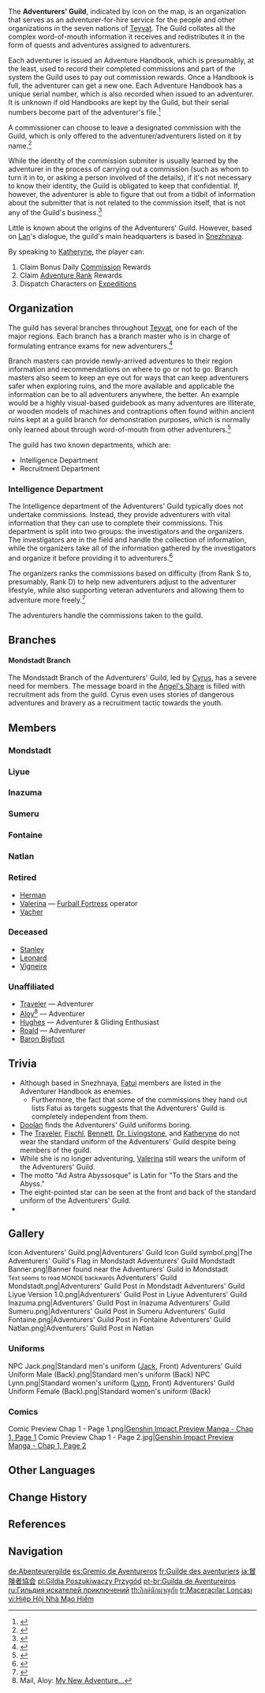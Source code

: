 {{Faction Infobox
|image        = Icon Adventurers' Guild.png
|caption      = Adventurers' Guild Logo
|leader       = [[Cyrus (Mondstadt)|Cyrus]] <small>(Mondstadt Branch Master)</small><br>[[Lan]] <small>(Liyue Branch Master)</small><br>[[Kamal]] <small>(Sumeru Branch Master)</small><br>[[Mansa]] <small>(Natlan Branch Master)</small>  
|subfaction   = 
|founder      = 
|base         = [[Snezhnaya]]
|region       = Teyvat
}}
{{Description|They boldly venture "up to the stars, down to the abyss," or so their motto would have you believe. In truth, they take on jobs ranging from finding kittens to exploring domains. Well, you cannot afford to gaze at the stars or the abyss without an honest job.|World Map description}}

The '''Adventurers' Guild''', indicated by {{DIcon|AdvGuild}} icon on the map, is an organization that serves as an adventurer-for-hire service for the people and other organizations in the seven nations of [[Teyvat]]. The Guild collates all the complex word-of-mouth information it receives and redistributes it in the form of quests and adventures assigned to adventurers.

Each adventurer is issued an Adventure Handbook, which is presumably, at the least, used to record their completed commissions and part of the system the Guild uses to pay out commission rewards. Once a Handbook is full, the adventurer can get a new one. Each Adventure Handbook has a unique serial number, which is also recorded when issued to an adventurer. It is unknown if old Handbooks are kept by the Guild, but their serial numbers become part of the adventurer's file.<ref>{{Ref/Quest|Fontaine Research Institute Chronicles}}</ref>

A commissioner can choose to leave a designated commission with the Guild, which is only offered to the adventurer/adventurers listed on it by name.<ref>{{Ref/Quest|Festive Elegance}}</ref>

While the identity of the commission submiter is usually learned by the adventurer in the process of carrying out a commission (such as whom to turn it in to, or asking a person involved of the details), if it's not necessary to know their identity, the Guild is obligated to keep that confidential. If, however, the adventurer is able to figure that out from a tidbit of information about the submitter that is not related to the commission itself, that is not any of the Guild's business.<ref>{{Ref/Quest|The Hymn of Tir Yazad (Part 2)}}</ref>

Little is known about the origins of the Adventurers' Guild. However, based on [[Lan]]'s dialogue, the guild's main headquarters is based in [[Snezhnaya]].

By speaking to [[Katheryne]], the player can:
# Claim Bonus Daily [[Commission]] Rewards
# Claim [[Adventure Rank]] Rewards
# Dispatch Characters on [[Expeditions]]

==Organization==
{{Quote
|Ad astra abyssosque!
|Adventurers' guild motto
}}
The guild has several branches throughout [[Teyvat]], one for each of the major regions. Each branch has a branch master who is in charge of formulating entrance exams for new adventurers.<ref>{{Ref/Quest|Adventurer's Entrance Exam}}</ref>

Branch masters can provide newly-arrived adventures to their region information and recommendations on where to go or not to go. Branch masters also seem to keep an eye out for ways that can keep adventurers safer when exploring ruins, and the more available and applicable the information can be to all adventurers anywhere, the better. An example would be a highly visual-based guidebook as many adventures are illiterate, or wooden models of machines and contraptions often found within ancient ruins kept at a guild branch for demonstration purposes, which is normally only learned about through word-of-mouth from other adventurers.<ref>{{Ref/Quest|Early Learning Mechanism#A Failed Reference Book...?}}</ref>

The guild has two known departments, which are:
* Intelligence Department
* Recruitment Department

===Intelligence Department===
The Intelligence department of the Adventurers' Guild typically does not undertake commissions. Instead, they provide adventurers with vital information that they can use to complete their commissions. This department is split into two groups: the investigators and the organizers. The investigators are in the field and handle the collection of information, while the organizers take all of the information gathered by the investigators and organize it before providing it to adventurers.<ref>{{Ref/NPC|Alfry}}</ref>

The organizers ranks the commissions based on difficulty (from Rank S to, presumably, Rank D) to help new adventurers adjust to the adventurer lifestyle, while also supporting veteran adventurers and allowing them to adventure more freely.<ref>{{Ref/Quest|Adventurous Acquaintance}}</ref>

The adventurers handle the commissions taken to the guild.

==Branches==
====Mondstadt Branch====
The Mondstadt Branch of the Adventurers' Guild, led by [[Cyrus (Mondstadt)|Cyrus]], has a severe need for members. The message board in the [[Angel's Share]] is filled with recruitment ads from the guild. Cyrus even uses stories of dangerous adventures and bravery as a recruitment tactic towards the youth.

==Members==
{{Main|Category:Adventurers' Guild}}

===Mondstadt===
{{Column|2|
* [[Katheryne]] &mdash; Receptionist
* [[Cyrus (Mondstadt)|Cyrus]] &mdash; Mondstadt Branch Master
* [[Alfry]] &mdash; Intelligence Dept. Organizer
* [[Fischl]] &mdash; Intelligence Dept. Investigator
* [[Leni]] &mdash; Adventurer
* [[Lynn]] &mdash; Survival Expert
* [[Bennett]] &mdash; Adventurer
* [[Dr. Livingstone]] &mdash; Adventurer & Scholar
* [[Iris (Dragonspine Adventurer Camp)|Iris]] &mdash; Adventurer
* [[Jack]] &mdash; Adventurer Recruit
* [[Julie]] &mdash; Adventurer
* [[Lorgar]] &mdash; Adventurer
* [[Plauen]] &mdash; Adventurer
* [[Reckless Pallad]] &mdash; Adventurer
* [[Razor's Father]] &mdash; Adventurer
* [[Razor's Mother]] &mdash; Adventurer
* [[Royce]] &mdash; Adventurer
* [[Terrified Schuster|Schuster]] &mdash; Adventurer
* [[Stanley|Hans Archibald]] &mdash; Adventurer
* [[Tommy]] &mdash; Adventurer
* [[Ylgr]] &mdash; Adventurer & Mapper
* [[Anna]] &mdash; Adventurer
* [[Gerald]] &mdash; Adventurer Recruit
* [[Gesine]] &mdash; Adventurer
* [[Erdalf]] &mdash; Adventurer
}}

===Liyue===
{{Column|2|
* [[Katheryne]] &mdash; Receptionist
* [[Lan]] &mdash; Liyue Branch Master
* [[Zhiping]] &mdash; Intelligence Dept. Investigator
* [[Brother Qian]] &mdash; Handyman
* [[Tiantian]] &mdash; Recruiter
* [[Wenze]] &mdash; Adventurer & Archaeologist
* [[Dandy]] &mdash; Adventurer & Mountaineer
* [[Honglang]] &mdash; Adventurer
* [[Linyang]] &mdash; Adventurer
* [[Yingzhu]] &mdash; Adventurer
* [[Zhiqiong]] &mdash; Adventurer & Cartographer
}}

===Inazuma===
{{Column|2|
* [[Katheryne]] &mdash; Receptionist
* [[Etsuko]] &mdash; Adventurer
* [[Furuya Noboru]] &mdash; Adventurer
* [[Satou]] &mdash; Adventurer
* [[Taisuke]] &mdash; Adventurer
* [[Takeda]] &mdash; Adventurer
* [[Yuzu]] &mdash; Adventurer
}}

===Sumeru===
{{Column|2|
* [[Katheryne]] &mdash; Receptionist
* [[Kamal]] &mdash; Sumeru Branch Master
* [[Aberdeen]] &mdash; Adventurer
* [[Avena]] &mdash; Adventurer
* [[Baharak]] &mdash; Adventurer
* [[Kathya]] &mdash; Adventurer
* [[Philby]] &mdash; Adventurer
* [[Vasco]] &mdash; Adventurer
}}

===Fontaine===
{{Column|2|
* [[Katheryne]] &mdash; Receptionist
* [[Ophelia]] &mdash; Adventurer
* [[Persone]] &mdash; Adventurer
* [[Ubu]] &mdash; Adventurer
}}

===Natlan===
{{Column|2|
* [[Katheryne]] &mdash; Receptionist
* [[Mansa]] &mdash; Natlan Branch Master
}}

===Retired===
*[[Herman]]
*[[Valerina]] &mdash; [[Furball Fortress]] operator
* [[Vacher]]

=== Deceased===  
*[[Stanley (Historical)|Stanley]]
*[[Leonard]]
* [[Vigneire]]

===Unaffiliated=== 
*[[Traveler]] &mdash; Adventurer
*[[Aloy]]<ref>Mail, Aloy: [[Mail/My New Adventure... (2023-04-04)|My New Adventure...]]</ref> &mdash; Adventurer
*[[Hughes]] &mdash; Adventurer & Gliding Enthusiast
*[[Roald]] &mdash; Adventurer
*[[Baron Bigfoot]]

== Trivia==
*Although based in Snezhnaya, [[Fatui/Enemies|Fatui]] members are listed in the Adventurer Handbook as enemies.
**Furthermore, the fact that some of the commissions they hand out lists Fatui as targets suggests that the Adventurers' Guild is completely independent from them.
*[[Doolan]] finds the Adventurers' Guild uniforms boring.
*The [[Traveler]], [[Fischl]], [[Bennett]], [[Dr. Livingstone]], and [[Katheryne]] do not wear the standard uniform of the Adventurers' Guild despite being members of the guild.
*While she is no longer adventuring, [[Valerina]] still wears the uniform of the Adventurers' Guild.
*The motto "Ad Astra Abyssosque" is Latin for "To the Stars and the Abyss."
*The eight-pointed star can be seen at the front and back of the standard uniform of the Adventurers' Guild.
*{{Furnishing Mentions|name=The Adventurers' Guild}}

==Gallery==
<gallery>
Icon Adventurers' Guild.png|Adventurers' Guild Icon
Guild symbol.png|The Adventurers' Guild's Flag in Mondstadt
Adventurers' Guild Mondstadt Banner.png|Banner found near the Adventurers' Guild in Mondstadt<br><small>Text seems to read MONDE backwards<!--in the English alphabet, not an in-universe language--></small>
Adventurers' Guild Mondstadt.png|Adventurers' Guild Post in Mondstadt
Adventurers' Guild Liyue Version 1.0.png|Adventurers' Guild Post in Liyue
Adventurers' Guild Inazuma.png|Adventurers' Guild Post in Inazuma
Adventurers' Guild Sumeru.png|Adventurers' Guild Post in Sumeru
Adventurers' Guild Fontaine.png|Adventurers' Guild Post in Fontaine
Adventurers' Guild Natlan.png|Adventurers' Guild Post in Natlan
<!--Adventurers' Guild Snezhnaya.png|Adventurers' Guild Post in Snezhnaya-->
</gallery>

===Uniforms===
<gallery>
NPC Jack.png|Standard men's uniform ([[Jack]], Front)
Adventurers' Guild Uniform Male (Back).png|Standard men's uniform (Back)
NPC Lynn.png|Standard women's uniform ([[Lynn]], Front)
Adventurers' Guild Uniform Female (Back).png|Standard women's uniform (Back)
</gallery>

===Comics===
<gallery>
Comic Preview Chap 1 - Page 1.png|[https://www.hoyolab.com/article/16210 Genshin Impact Preview Manga - Chap 1, Page 1]
Comic Preview Chap 1 - Page 2.jpg|[https://www.hoyolab.com/article/16210 Genshin Impact Preview Manga - Chap 1, Page 2]
</gallery>

==Other Languages==
{{Other Languages
|en       = Adventurers' Guild
|zhs      = 冒险家协会
|zhs_rm   = Màoxiǎn-jiā Xiéhuì
|zht      = 冒險家協會
|zht_rm   = Màoxiǎn-jiā Xiéhuì
|zh_tl    = Adventurer Association
|ja       = 冒険者協会
|ja_rm    = Boukensha Kyoukai<ref>{{Ref/Quest|Welcome to the Adventurers' Guild|note=Japanese Voice-Over}}</ref>
|ja_tl    = Adventurer Association
|ko       = {{tt|모험가|冒險家}} 길드
|ko_tl    = Adventurer Guild
|es       = Gremio de Aventureros
|es_tl    = Adventurers' Guild
|fr       = Guilde des aventuriers
|fr_tl    = Guild of the Adventurers
|ru       = Гильдия искателей приключений
|ru_tl    = Adventurers' Guild
|th       = กิลด์นักผจญภัย
|th_rm    = Guild Nak Phachonphai
|th_tl    = Adventurers' Guild
|vi       = {{tt|Hiệp Hội|協會}} Nhà {{tt|Mạo Hiểm|冒險}}
|vi_tl    = Adventurer Association
|de       = Abenteurergilde
|de_tl    = Adventurers' Guild
|id       = Adventurers' Guild
|pt       = Guilda de Aventureiros
|pt_tl    = Adventurers' Guild
|tr       = Maceracılar Loncası
|tr_tl    = Adventurers' Guild
|it       = Gilda degli avventurieri
|it_tl    = Guild of the Adventurers
}}

==Change History==
{{Change History|introduced=1.0}}

==References==
{{Reflist}}

==Navigation==
{{Faction Navbox}}

[[Category:Adventurers' Guild| ]]

[[de:Abenteurergilde]]
[[es:Gremio de Aventureros]]
[[fr:Guilde des aventuriers]]
[[ja:冒険者協会]]
[[pl:Gildia Poszukiwaczy Przygód]]
[[pt-br:Guilda de Aventureiros]]
[[ru:Гильдия искателей приключений]]
[[th:กิลด์นักผจญภัย]]
[[tr:Maceracılar Loncası]]
[[vi:Hiệp Hội Nhà Mạo Hiểm]]